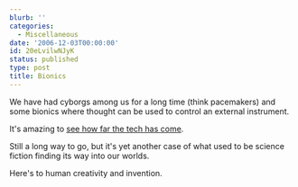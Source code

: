 ```yaml
---
blurb: ''
categories:
  - Miscellaneous
date: '2006-12-03T00:00:00'
id: 20eLvilwNJyK
status: published
type: post
title: Bionics
---
```


We have had cyborgs among us for a long time (think pacemakers) and some bionics where thought can be used to control an external instrument. 

It's amazing to [see how far the tech has come](http://www.msnbc.msn.com/id/14790160/?wid=11915773&GT1=8506).

Still a long way to go, but it's yet another case of what used to be science fiction finding its way into our worlds. 

Here's to human creativity and invention.
